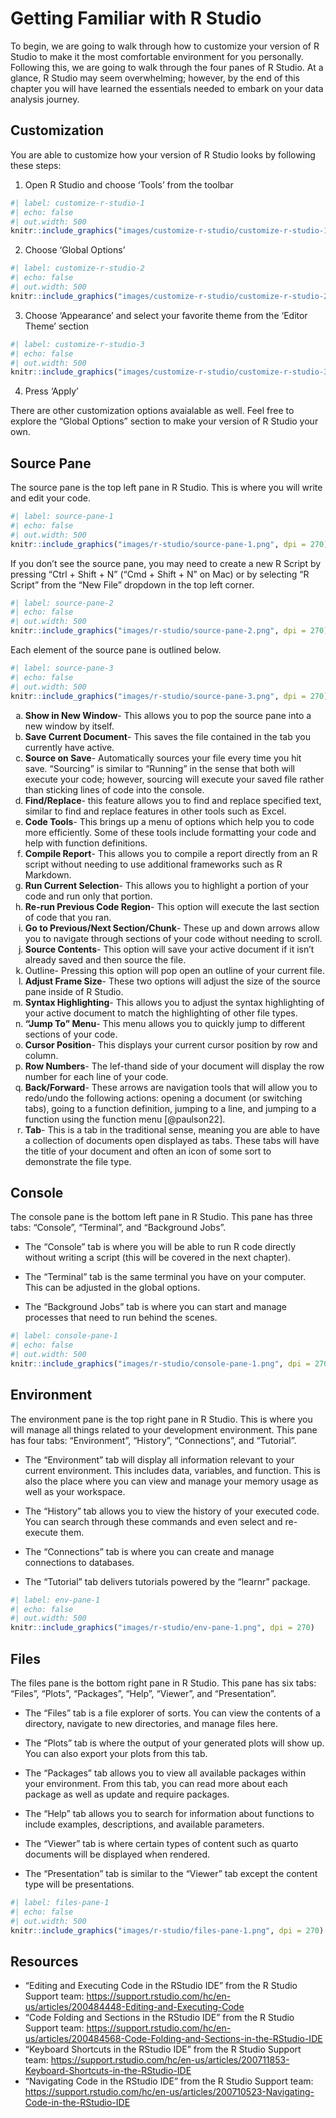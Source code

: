 # Getting Familiar with R Studio

To begin, we are going to walk through how to customize your version of R Studio to make it the most comfortable environment for you personally. Following this, we are going to walk through the four panes of R Studio. At a glance, R Studio may seem overwhelming; however, by the end of this chapter you will have learned the essentials needed to embark on your data analysis journey.

## Customization

You are able to customize how your version of R Studio looks by following these steps:

1. Open R Studio and choose ‘Tools’ from the toolbar

```r
#| label: customize-r-studio-1
#| echo: false
#| out.width: 500
knitr::include_graphics("images/customize-r-studio/customize-r-studio-1.png", dpi = 270)
```

2. Choose ‘Global Options’

```r
#| label: customize-r-studio-2
#| echo: false
#| out.width: 500
knitr::include_graphics("images/customize-r-studio/customize-r-studio-2.png", dpi = 270)
```

3. Choose ‘Appearance’ and select your favorite theme from the ‘Editor Theme’ section

```r
#| label: customize-r-studio-3
#| echo: false
#| out.width: 500
knitr::include_graphics("images/customize-r-studio/customize-r-studio-3.png", dpi = 270)
```

4. Press ‘Apply’

There are other customization options avaialable as well. Feel free to explore the "Global Options" section to make your version of R Studio your own.

## Source Pane

The source pane is the top left pane in R Studio. This is where you will write and edit your code.

```r
#| label: source-pane-1
#| echo: false
#| out.width: 500
knitr::include_graphics("images/r-studio/source-pane-1.png", dpi = 270)
```

If you don't see the source pane, you may need to create a new R Script by pressing “Ctrl + Shift + N” ("Cmd + Shift + N" on Mac) or by selecting “R Script” from the “New File” dropdown in the top left corner.

```r
#| label: source-pane-2
#| echo: false
#| out.width: 500
knitr::include_graphics("images/r-studio/source-pane-2.png", dpi = 270)
```

Each element of the source pane is outlined below.

```r
#| label: source-pane-3
#| echo: false
#| out.width: 500
knitr::include_graphics("images/r-studio/source-pane-3.png", dpi = 270)
```

a. **Show in New Window**- This allows you to pop the source pane into a new window by itself.
b. **Save Current Document**- This saves the file contained in the tab you currently have active.
c. **Source on Save**- Automatically sources your file every time you hit save. "Sourcing" is similar to "Running" in the sense that both will execute your code; however, sourcing will execute your saved file rather than sticking lines of code into the console.
d. **Find/Replace**- this feature allows you to find and replace specified text, similar to find and replace features in other tools such as Excel.
e. **Code Tools**- This brings up a menu of options which help you to code more efficiently. Some of these tools include formatting your code and help with function definitions.
f. **Compile Report**- This allows you to compile a report directly from an R script without needing to use additional frameworks such as R Markdown.
g. **Run Current Selection**- This allows you to highlight a portion of your code and run only that portion.
h. **Re-run Previous Code Region**- This option will execute the last section of code that you ran.
i. **Go to Previous/Next Section/Chunk**- These up and down arrows allow you to navigate through sections of your code without needing to scroll.
j. **Source Contents**- This option will save your active document if it isn't already saved and then source the file.
k. Outline- Pressing this option will pop open an outline of your current file.
l. **Adjust Frame Size**- These two options will adjust the size of the source pane inside of R Studio.
m. **Syntax Highlighting**- This allows you to adjust the syntax highlighting of your active document to match the highlighting of other file types.
n. **"Jump To" Menu**- This menu allows you to quickly jump to different sections of your code.
o. **Cursor Position**- This displays your current cursor position by row and column.
p. **Row Numbers**- The lef-thand side of your document will display the row number for each line of your code.
q. **Back/Forward**- These arrows are navigation tools that will allow you to redo/undo the following actions: opening a document (or switching tabs), going to a function definition, jumping to a line, and jumping to a function using the function menu [@paulson22].
r. **Tab**- This is a tab in the traditional sense, meaning you are able to have a collection of documents open displayed as tabs. These tabs will have the title of your document and often an icon of some sort to demonstrate the file type.

## Console

The console pane is the bottom left pane in R Studio. This pane has three tabs: "Console", "Terminal", and "Background Jobs".

- The "Console" tab is where you will be able to run R code directly without writing a script (this will be covered in the next chapter).

- The "Terminal" tab is the same terminal you have on your computer. This can be adjusted in the global options.

- The "Background Jobs" tab is where you can start and manage processes that need to run behind the scenes.

```r
#| label: console-pane-1
#| echo: false
#| out.width: 500
knitr::include_graphics("images/r-studio/console-pane-1.png", dpi = 270)
```

## Environment

The environment pane is the top right pane in R Studio. This is where you will manage all things related to your development environment. This pane has four tabs: "Environment", "History", "Connections", and "Tutorial".

- The "Environment" tab will display all information relevant to your current environment. This includes data, variables, and function. This is also the place where you can view and manage your memory usage as well as your workspace.

- The "History" tab allows you to view the history of your executed code. You can search through these commands and even select and re-execute them.

- The "Connections" tab is where you can create and manage connections to databases.

- The "Tutorial" tab delivers tutorials powered by the "learnr" package.

```r
#| label: env-pane-1
#| echo: false
#| out.width: 500
knitr::include_graphics("images/r-studio/env-pane-1.png", dpi = 270)
```

## Files

The files pane is the bottom right pane in R Studio. This pane has six tabs: "Files", "Plots", "Packages", "Help", "Viewer", and "Presentation".

- The "Files" tab is a file explorer of sorts. You can view the contents of a directory, navigate to new directories, and manage files here.

- The "Plots" tab is where the output of your generated plots will show up. You can also export your plots from this tab.

- The "Packages" tab allows you to view all available packages within your environment. From this tab, you can read more about each package as well as update and require packages.

- The "Help" tab allows you to search for information about functions to include examples, descriptions, and available parameters.

- The "Viewer" tab is where certain types of content such as quarto documents will be displayed when rendered.

- The "Presentation" tab is similar to the "Viewer" tab except the content type will be presentations.

```r
#| label: files-pane-1
#| echo: false
#| out.width: 500
knitr::include_graphics("images/r-studio/files-pane-1.png", dpi = 270)
```

## Resources

- "Editing and Executing Code in the RStudio IDE" from the R Studio Support team: <https://support.rstudio.com/hc/en-us/articles/200484448-Editing-and-Executing-Code>
- "Code Folding and Sections in the RStudio IDE" from the R Studio Support team: <https://support.rstudio.com/hc/en-us/articles/200484568-Code-Folding-and-Sections-in-the-RStudio-IDE>
- "Keyboard Shortcuts in the RStudio IDE" from the R Studio Support team: <https://support.rstudio.com/hc/en-us/articles/200711853-Keyboard-Shortcuts-in-the-RStudio-IDE>
- "Navigating Code in the RStudio IDE" from the R Studio Support team: <https://support.rstudio.com/hc/en-us/articles/200710523-Navigating-Code-in-the-RStudio-IDE>
